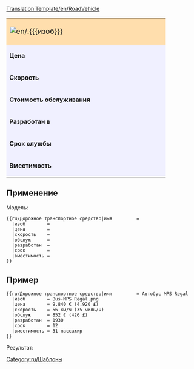 [[Translation:Template/en/RoadVehicle]]
<noinclude>[[Category:ru/Шаблоны]]</noinclude>
{| border="2" cellpadding="2" cellspacing="0" style="border: 1px #aaaaaa solid; border-collapse: collapse; margin-bottom:5px"
|-
| colspan="2" style="width: 400px; background: #ffdead; font-size: 120%;" | [[File:en/.{{{изоб}}}]] '''{{{имя}}}''' 
|-
| style="background: #f0f0ff;" | '''Цена''' 
| style="background: #ffffff; width: 250px;" |{{{цена}}} 
|-
| style="background: #f0f0ff;" | '''Скорость''' 
| style="background: #ffffff;" | {{{скорость}}}
|-
| style="background: #f0f0ff;" | '''Стоимость обслуживания''' 
| style="background: #ffffff;" | {{{обслуж}}}
|-
| style="background: #f0f0ff;" | '''Разработан в''' 
| style="background: #ffffff;" | {{{разработан}}}
|-
| style="background: #f0f0ff;" | '''Срок службы''' 
| style="background: #ffffff;" | {{{срок}}} лет
|-
| style="background: #f0f0ff;" | '''Вместимость''' 
| style="background: #ffffff;" | {{{вместимость}}}
|}<noinclude>


==Применение==
Модель:
<pre>
{{ru/Дорожное транспортное средство|имя         =
  |изоб        =
  |цена        =
  |скорость    =
  |обслуж      =
  |разработан  =
  |срок        =
  |вместимость =
}}
</pre>
==Пример==
<pre>
{{ru/Дорожное транспортное средство|имя         = Автобус MPS Regal
  |изоб        = Bus-MPS Regal.png
  |цена        = 9.840 € (4.920 £)
  |скорость    = 56 км/ч (35 миль/ч)
  |обслуж      = 852 € (426 £)
  |разработан  = 1930
  |срок        = 12
  |вместимость = 31 пассажир
}}
</pre>
Результат:
{{ru/Дорожное транспортное средство|имя    = Автобус MPS Regal
  |изоб    = Bus-MPS Regal.png
  |цена    = 9.840 € (4.920 £)
  |скорость = 56 км/ч (35 миль/ч)
  |обслуж     = 852 € (426 £)
  |разработан   = 1930
  |срок  = 12
  |вместимость = 31 пассажир
}}
</noinclude>